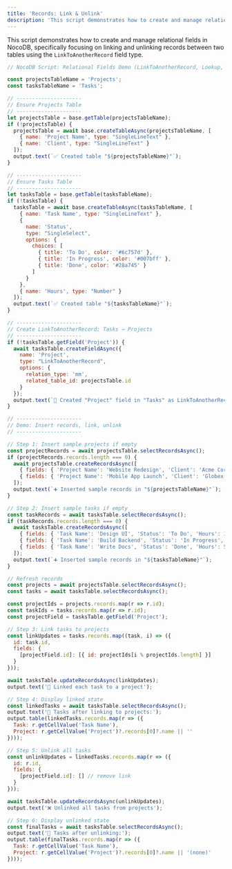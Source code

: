 ```yaml
---
title: 'Records: Link & Unlink'
description: 'This script demonstrates how to create and manage relational fields in NocoDB, including linking & unlinking records between tables'
---
```


This script demonstrates how to create and manage relational fields in NocoDB, specifically focusing on linking and unlinking records between two tables using the `LinkToAnotherRecord` field type.


```javascript
// NocoDB Script: Relational Fields Demo (LinkToAnotherRecord, Lookup, Rollup)

const projectsTableName = 'Projects';
const tasksTableName = 'Tasks';

// ---------------------
// Ensure Projects Table
// ---------------------
let projectsTable = base.getTable(projectsTableName);
if (!projectsTable) {
  projectsTable = await base.createTableAsync(projectsTableName, [
    { name: 'Project Name', type: "SingleLineText" },
    { name: 'Client', type: "SingleLineText" }
  ]);
  output.text(`✅ Created table "${projectsTableName}"`);
}

// ---------------------
// Ensure Tasks Table
// ---------------------
let tasksTable = base.getTable(tasksTableName);
if (!tasksTable) {
  tasksTable = await base.createTableAsync(tasksTableName, [
    { name: 'Task Name', type: "SingleLineText" },
    {
      name: 'Status',
      type: "SingleSelect",
      options: {
        choices: [
          { title: 'To Do', color: '#6c757d' },
          { title: 'In Progress', color: '#007bff' },
          { title: 'Done', color: '#28a745' }
        ]
      }
    },
    { name: 'Hours', type: "Number" }
  ]);
  output.text(`✅ Created table "${tasksTableName}"`);
}

// ---------------------
// Create LinkToAnotherRecord: Tasks → Projects
// ---------------------
if (!tasksTable.getField('Project')) {
  await tasksTable.createFieldAsync({
    name: 'Project',
    type: "LinkToAnotherRecord",
    options: {
      relation_type: 'mm',
      related_table_id: projectsTable.id
    }
  });
  output.text(`🔗 Created "Project" field in "Tasks" as LinkToAnotherRecord to "Projects"`);
}

// ---------------------
// Demo: Insert records, link, unlink
// ---------------------

// Step 1: Insert sample projects if empty
const projectRecords = await projectsTable.selectRecordsAsync();
if (projectRecords.records.length === 0) {
  await projectsTable.createRecordsAsync([
    { fields: { 'Project Name': 'Website Redesign', 'Client': 'Acme Corp' }},
    { fields: { 'Project Name': 'Mobile App Launch', 'Client': 'Globex Inc' }}
  ]);
  output.text(`➕ Inserted sample records in "${projectsTableName}"`);
}

// Step 2: Insert sample tasks if empty
const taskRecords = await tasksTable.selectRecordsAsync();
if (taskRecords.records.length === 0) {
  await tasksTable.createRecordsAsync([
    { fields: { 'Task Name': 'Design UI', 'Status': 'To Do', 'Hours': 10 }},
    { fields: { 'Task Name': 'Build Backend', 'Status': 'In Progress', 'Hours': 20 }},
    { fields: { 'Task Name': 'Write Docs', 'Status': 'Done', 'Hours': 5 }}
  ]);
  output.text(`➕ Inserted sample records in "${tasksTableName}"`);
}

// Refresh records
const projects = await projectsTable.selectRecordsAsync();
const tasks = await tasksTable.selectRecordsAsync();

const projectIds = projects.records.map(r => r.id);
const taskIds = tasks.records.map(r => r.id);
const projectField = tasksTable.getField('Project');

// Step 3: Link tasks to projects
const linkUpdates = tasks.records.map((task, i) => ({
  id: task.id,
  fields: {
    [projectField.id]: [{ id: projectIds[i % projectIds.length] }]
  }
}));

await tasksTable.updateRecordsAsync(linkUpdates);
output.text('🔗 Linked each task to a project');

// Step 4: Display linked state
const linkedTasks = await tasksTable.selectRecordsAsync();
output.text('📌 Tasks after linking to projects:');
output.table(linkedTasks.records.map(r => ({
  Task: r.getCellValue('Task Name'),
  Project: r.getCellValue('Project')?.records[0]?.name || ''
})));

// Step 5: Unlink all tasks
const unlinkUpdates = linkedTasks.records.map(r => ({
  id: r.id,
  fields: {
    [projectField.id]: [] // remove link
  }
}));

await tasksTable.updateRecordsAsync(unlinkUpdates);
output.text('❌ Unlinked all tasks from projects');

// Step 6: Display unlinked state
const finalTasks = await tasksTable.selectRecordsAsync();
output.text('📌 Tasks after unlinking:');
output.table(finalTasks.records.map(r => ({
  Task: r.getCellValue('Task Name'),
  Project: r.getCellValue('Project')?.records[0]?.name || '(none)'
})));

```